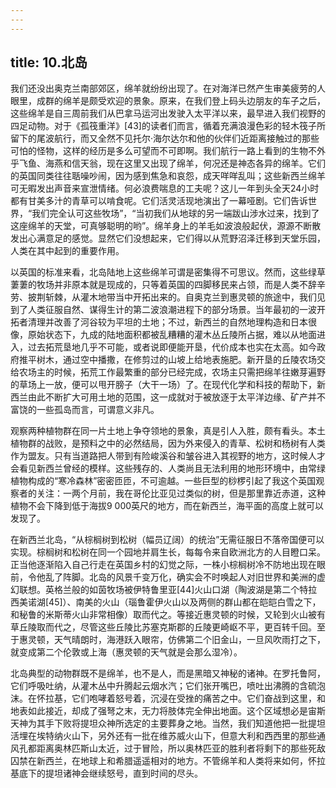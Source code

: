 ```yaml
---
---
---
```

title: 10.北岛
---




我们还没出奥克兰南部郊区，绵羊就纷纷出现了。在对海洋已然产生审美疲劳的人眼里，成群的绵羊是颇受欢迎的景象。原来，在我们登上码头边朋友的车子之后，这些绵羊是自三周前我们从巴拿马运河出发驶入太平洋以来，最早进入我们视野的四足动物。对于《孤筏重洋》[43]的读者们而言，循着充满浪漫色彩的轻木筏子所留下的尾波航行，而又全然不见托尔·海尔达尔和他的伙伴们近距离接触过的那些可怕的怪物，这样的经历是多么可望而不可即啊。我们航行一路上看到的生物不外乎飞鱼、海燕和信天翁，现在这里又出现了绵羊，何况还是神态各异的绵羊。它们的英国同类往往聒噪吵闹，因为感到焦急和哀怨，成天咩咩乱叫；这些新西兰绵羊可无暇发出声音来宣泄情绪。何必浪费喘息的工夫呢？这儿一年到头全天24小时都有甘美多汁的青草可以啃食呢。它们活灵活现地演出了一幕哑剧。它们告诉世界，“我们完全认可这些牧场”，“当初我们从地球的另一端跋山涉水过来，找到了这座绵羊的天堂，可真够聪明的哟”。绵羊身上的羊毛如波浪般起伏，源源不断散发出心满意足的感觉。显然它们没想起来，它们得以从荒野沼泽迁移到天堂乐园，人类在其中起到的重要作用。

以英国的标准来看，北岛陆地上这些绵羊可谓是密集得不可思议。然而，这些绿草萋萋的牧场并非原本就是现成的，只等着英国的四脚移民来占领，而是人类不辞辛劳、披荆斩棘，从灌木地带当中开拓出来的。自奥克兰到惠灵顿的旅途中，我们见到了人类征服自然、谋得生计的第二波浪潮进程下的部分场景。当年最初的一波开拓者清理并改善了河谷较为平坦的土地；不过，新西兰的自然地理构造和日本很像，原始状态下，九成的陆地面积都被乱糟糟的灌木丛丘陵所占据，难以从地面进入，过去拓荒垦地几乎不可能，或者说即便能开垦，代价成本也实在太高。如今政府推平树木，通过空中播撒，在修剪过的山坡上给地表施肥。新开垦的丘陵农场交给农场主的时候，拓荒工作最繁重的部分已经完成，农场主只需把绵羊往嫩芽遍野的草场上一放，便可以甩开膀子（大干一场）了。在现代化学和科技的帮助下，新西兰由此不断扩大可用土地的范围，这一成就对于被放逐于太平洋边缘、矿产并不富饶的一些孤岛而言，可谓意义非凡。

观察两种植物群在同一片土地上争夺领地的景象，真是引人入胜，颇有看头。本土植物群的战败，是预料之中的必然结局，因为外来侵入的青草、松树和杨树有人类作为盟友。只有当道路把人带到有险峻溪谷和皱谷进入其视野的地方，这时候人才会看见新西兰曾经的模样。这些残存的、人类尚且无法利用的地形环境中，由常绿植物构成的“寒冷森林”密密匝匝，不可逾越。一些巨型的桫椤引起了我这个英国观察者的关注：一两个月前，我在哥伦比亚见过类似的树，但是那里靠近赤道，这种植物不会下降到低于海拔9 000英尺的地方，而在新西兰，海平面的高度上就可以发现了。

在新西兰北岛，“从棕榈树到松树（幅员辽阔）的统治”无需征服日不落帝国便可以实现。棕榈树和松树在同一个园地并肩生长，每每令来自欧洲北方的人目瞪口呆。正当他逐渐陷入自己行走在英国乡村的幻觉之际，一株小棕榈树冷不防地出现在眼前，令他乱了阵脚。北岛的风景千变万化，确实会不时唤起人对旧世界和美洲的虚幻联想。英格兰般的如茵牧场被伊特鲁里亚[44]火山口湖（陶波湖是第二个特拉西美诺湖[45]）、南美的火山（瑙鲁霍伊火山以及两侧的群山都在皑皑白雪之下，和秘鲁的米斯蒂火山非常相像）取而代之。等接近惠灵顿的时候，又轮到火山被有草丘陵取而代之，尽管这些丘陵比苏塞克斯郡的丘陵更崎岖不平，更百转千回。至于惠灵顿，天气晴朗时，海港跃入眼帘，仿佛第二个旧金山，一旦风吹雨打之下，就变成第二个伦敦或上海（惠灵顿的天气就是会那么湿冷）。

北岛典型的动物群既不是绵羊，也不是人，而是黑暗又神秘的诸神。在罗托鲁阿，它们呼吸吐纳，从灌木丛中升腾起云烟水汽；它们张开嘴巴，喷吐出沸腾的含硫泡沫。在怀拉基，它们咆哮着怒号着，沉浸在受挫的痛苦之中。它们奋战到这里，和地表如此接近，却成了强弩之末，无力将肢体完全伸出地面。这个区域想必是宙斯天神为其手下败将提坦众神所选定的主要葬身之地。当然，我们知道他把一批提坦活埋在埃特纳火山下，另外还有一批在维苏威火山下，但意大利和西西里的那些通风孔都距离奥林匹斯山太近，过于冒险，所以奥林匹亚的胜利者将剩下的那些死敌囚禁在新西兰，在地球上和希腊遥遥相对的地方。不管绵羊和人类将来如何，怀拉基底下的提坦诸神会继续怒号，直到时间的尽头。